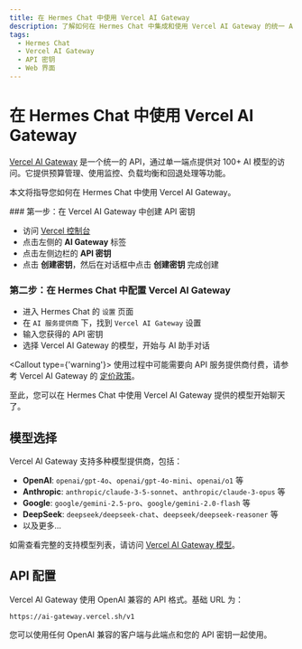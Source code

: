```yaml
---
title: 在 Hermes Chat 中使用 Vercel AI Gateway
description: 了解如何在 Hermes Chat 中集成和使用 Vercel AI Gateway 的统一 API
tags:
  - Hermes Chat
  - Vercel AI Gateway
  - API 密钥
  - Web 界面
---
```


# 在 Hermes Chat 中使用 Vercel AI Gateway

[Vercel AI Gateway](https://vercel.com/ai-gateway) 是一个统一的 API，通过单一端点提供对 100+ AI 模型的访问。它提供预算管理、使用监控、负载均衡和回退处理等功能。

本文将指导您如何在 Hermes Chat 中使用 Vercel AI Gateway。

<Steps>
  ### 第一步：在 Vercel AI Gateway 中创建 API 密钥

  - 访问 [Vercel 控制台](https://vercel.com/dashboard)
  - 点击左侧的 **AI Gateway** 标签
  - 点击左侧边栏的 **API 密钥**
  - 点击 **创建密钥**，然后在对话框中点击 **创建密钥** 完成创建

  ### 第二步：在 Hermes Chat 中配置 Vercel AI Gateway

  - 进入 Hermes Chat 的 `设置` 页面
  - 在 `AI 服务提供商` 下，找到 `Vercel AI Gateway` 设置
  - 输入您获得的 API 密钥
  - 选择 Vercel AI Gateway 的模型，开始与 AI 助手对话

  <Callout type={'warning'}>
    使用过程中可能需要向 API 服务提供商付费，请参考 Vercel AI Gateway 的
    [定价政策](https://vercel.com/docs/ai-gateway/models)。
  </Callout>
</Steps>

至此，您可以在 Hermes Chat 中使用 Vercel AI Gateway 提供的模型开始聊天了。

## 模型选择

Vercel AI Gateway 支持多种模型提供商，包括：

- **OpenAI**: `openai/gpt-4o`、`openai/gpt-4o-mini`、`openai/o1` 等
- **Anthropic**: `anthropic/claude-3-5-sonnet`、`anthropic/claude-3-opus` 等
- **Google**: `google/gemini-2.5-pro`、`google/gemini-2.0-flash` 等
- **DeepSeek**: `deepseek/deepseek-chat`、`deepseek/deepseek-reasoner` 等
- 以及更多...

如需查看完整的支持模型列表，请访问 [Vercel AI Gateway 模型](https://vercel.com/ai-gateway/models)。

## API 配置

Vercel AI Gateway 使用 OpenAI 兼容的 API 格式。基础 URL 为：

```
https://ai-gateway.vercel.sh/v1
```

您可以使用任何 OpenAI 兼容的客户端与此端点和您的 API 密钥一起使用。
